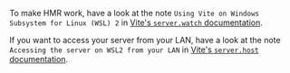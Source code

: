 
<CommunityNote url="https://en.wikipedia.org/wiki/Windows_Subsystem_for_Linux" />

To make HMR work, have a look at the note `Using Vite on Windows Subsystem for Linux (WSL) 2` in [Vite's `server.watch` documentation](https://vite.dev/config/server-options#server-watch).

If you want to access your server from your LAN, have a look at the note `Accessing the server on WSL2 from your LAN` in [Vite's `server.host` documentation](https://vite.dev/config/server-options#server-host).
